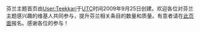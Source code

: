 芬兰主题首页由[[User:Teekkari|User:Teekkari]]于[[UTC|UTC]]时间2009年9月25日创建。欢迎各位对芬兰主题感兴趣的维基人共同参与，提升芬兰相关条目的数量和质量。有意者请在[[Portal:芬兰/参与者|此页面]]报名。感谢各位的参与！